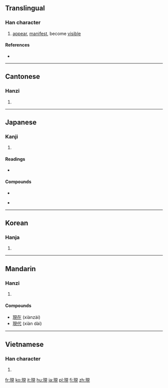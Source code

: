 {{also|现}}
==Translingual==

===Han character===
{{Han char|rn=96|rad=玉|as=07|sn=11|four=1611<sub>0</sub>|canj=一土月山山 (MGBUU)|ids=⿰[[王]][[見]]}}

# [[appear]], [[manifest]], become [[visible]]

====References====
* {{Han ref|kx=0732.220|dkj=21004|dj=1143.180|hdz=21116.030|uh=73FE|ud=29694|bh=B27B|bd=45691}}

----

==Cantonese==

===Hanzi===
{{yue-hanzi|jyut=|y=yin6|sim=现}}

# {{defn|Cantonese|sort=玉07}}

----

==Japanese==

===Kanji===
{{ja-kanji|grade=5|rs=玉07}}

# {{defn|Japanese|sort=玉07}}

====Readings====
* {{ja-readings|on=[[げん]] (gen), [[けん]] (ken)|kun=[[あらわれる]] (arawareru), [[あらわす]] (arawasu), [[うつつ]] (utsutsu)}}

====Compounds====
{{top2}}
* {{term|現代||the present day, modern times|tr=[[げんだい]], [[gendai]]|lang=ja|sc=Jpan}}
{{mid2}}
* {{term|現金||cash|tr=[[げんきん]], [[genkin]]|lang=ja|sc=Jpan}}
{{bottom}}

----

==Korean==

===Hanja===
{{ko-hanja|hangeul=[[현]]|eumhun=|rv=hyeon|mr=hyŏn|y=hyen}}

# {{defn|Korean|sort=玉07}}

----

==Mandarin==

===Hanzi===
{{cmn-hanzi|sim=现|pin=[[xiàn]] ([[xian4]])|wg=hsien<sup>4</sup>}}

# {{defn|Mandarin|sort=玉07}}

====Compounds====
* [[現在]] (xiànzài)
* [[現代]] (xiàn dài)

----

==Vietnamese==

===Han character===
{{vi-hantu|[[hiện]], [[hẹn]], [[kén]]|rs=玉07}}

# {{defn|Vietnamese|sort=玉07}}

[[fr:現]]
[[ko:現]]
[[it:現]]
[[hu:現]]
[[ja:現]]
[[pl:現]]
[[fi:現]]
[[zh:現]]